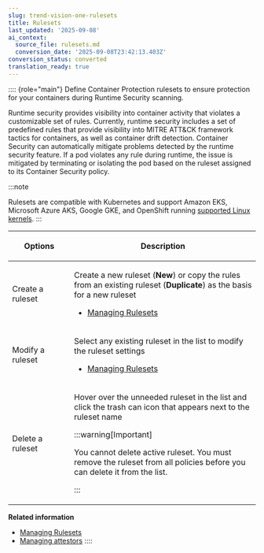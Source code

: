 ```yaml
---
slug: trend-vision-one-rulesets
title: Rulesets
last_updated: '2025-09-08'
ai_context:
  source_file: rulesets.md
  conversion_date: '2025-09-08T23:42:13.403Z'
conversion_status: converted
translation_ready: true
---
```


:::: {role="main"}
Define Container Protection rulesets to ensure protection for your containers during Runtime Security scanning.

Runtime security provides visibility into container activity that violates a customizable set of rules. Currently, runtime security includes a set of predefined rules that provide visibility into MITRE ATT&CK framework tactics for containers, as well as container drift detection. Container Security can automatically mitigate problems detected by the runtime security feature. If a pod violates any rule during runtime, the issue is mitigated by terminating or isolating the pod based on the ruleset assigned to its Container Security policy.

:::note

Rulesets are compatible with Kubernetes and support Amazon EKS, Microsoft Azure AKS, Google GKE, and OpenShift running [supported Linux kernels](linux-kernels-major-minor.mdx).
:::

<table>
<colgroup>
<col style="width: 25%" />
<col style="width: 75%" />
</colgroup>
<thead>
<tr>
<th><p>Options</p></th>
<th><p>Description</p></th>
</tr>
</thead>
<tbody>
<tr>
<td><p>Create a ruleset</p></td>
<td><p>Create a new ruleset (<strong>New</strong>) or copy the rules from an existing ruleset (<strong>Duplicate</strong>) as the basis for a new ruleset</p>
<ul>
<li><p><a href="trend-vision-one-managing-rulesets">Managing Rulesets</a></p></li>
</ul></td>
</tr>
<tr>
<td><p>Modify a ruleset</p></td>
<td><p>Select any existing ruleset in the list to modify the ruleset settings</p>
<ul>
<li><p><a href="trend-vision-one-managing-rulesets">Managing Rulesets</a></p></li>
</ul></td>
</tr>
<tr>
<td><p>Delete a ruleset</p></td>
<td><p>Hover over the unneeded ruleset in the list and click the trash can icon that appears next to the ruleset name</p>


:::warning[Important]

<p>You cannot delete active ruleset. You must remove the ruleset from all policies before you can delete it from the list.</p>


:::

</td>
</tr>
</tbody>
</table>

**Related information**

- [Managing Rulesets](managing-rulesets.md "Define Container Protection rulesets to ensure protection for your containers during Runtime Security scanning.")
- [Managing attestors](managing-attestors.md "This topic explains how to create, edit, and delete attestors (Cosign public keys) for use in container image signature verification.")
::::
